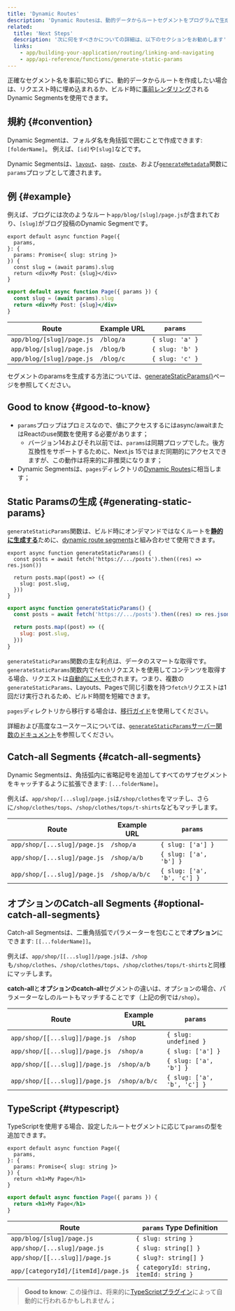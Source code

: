 ```yaml
---
title: 'Dynamic Routes'
description: 'Dynamic Routesは、動的データからルートセグメントをプログラムで生成するために使用できます。'
related:
  title: 'Next Steps'
  description: '次に何をすべきかについての詳細は、以下のセクションをお勧めします'
  links:
    - app/building-your-application/routing/linking-and-navigating
    - app/api-reference/functions/generate-static-params
---
```


正確なセグメント名を事前に知らずに、動的データからルートを作成したい場合は、リクエスト時に埋め込まれるか、ビルド時に[事前レンダリング](#generating-static-params)されるDynamic Segmentsを使用できます。

## 規約 {#convention}

Dynamic Segmentは、フォルダ名を角括弧で囲むことで作成できます: `[folderName]`。 例えば、`[id]`や`[slug]`などです。

Dynamic Segmentsは、[`layout`](/docs/app/api-reference/file-conventions/layout)、[`page`](/docs/app/api-reference/file-conventions/page)、[`route`](/docs/app/building-your-application/routing/route-handlers)、および[`generateMetadata`](/docs/app/api-reference/functions/generate-metadata#generatemetadata-function)関数に`params`プロップとして渡されます。

## 例 {#example}

例えば、ブログには次のようなルート`app/blog/[slug]/page.js`が含まれており、`[slug]`がブログ投稿のDynamic Segmentです。

<Tabs>
<TabItem value="tsx" label="TypeScript">

```tsx title="app/blog/[slug]/page.tsx" switcher
export default async function Page({
  params,
}: {
  params: Promise<{ slug: string }>
}) {
  const slug = (await params).slug
  return <div>My Post: {slug}</div>
}
```

</TabItem>
<TabItem value="jsx" label="JavaScript">

```jsx title="app/blog/[slug]/page.js" switcher
export default async function Page({ params }) {
  const slug = (await params).slug
  return <div>My Post: {slug}</div>
}
```

</TabItem>
</Tabs>

| Route                     | Example URL | `params`        |
| ------------------------- | ----------- | --------------- |
| `app/blog/[slug]/page.js` | `/blog/a`   | `{ slug: 'a' }` |
| `app/blog/[slug]/page.js` | `/blog/b`   | `{ slug: 'b' }` |
| `app/blog/[slug]/page.js` | `/blog/c`   | `{ slug: 'c' }` |

セグメントのparamsを生成する方法については、[generateStaticParams()](#generating-static-params)ページを参照してください。

## Good to know {#good-to-know}

- `params`プロップはプロミスなので、値にアクセスするにはasync/awaitまたはReactのuse関数を使用する必要があります；
  - バージョン14およびそれ以前では、`params`は同期プロップでした。後方互換性をサポートするために、Next.js 15ではまだ同期的にアクセスできますが、この動作は将来的に非推奨になります；
- Dynamic Segmentsは、`pages`ディレクトリの[Dynamic Routes](https://nextjs.org/docs/canary/pages/building-your-application/routing/dynamic-routes)に相当します；

## Static Paramsの生成 {#generating-static-params}

`generateStaticParams`関数は、ビルド時にオンデマンドではなくルートを[**静的に生成する**](/docs/app/building-your-application/rendering/server-components#static-rendering-default)ために、[dynamic route segments](/docs/app/building-your-application/routing/dynamic-routes)と組み合わせて使用できます。

<Tabs>
<TabItem value="tsx" label="TypeScript">

```tsx title="app/blog/[slug]/page.tsx" switcher
export async function generateStaticParams() {
  const posts = await fetch('https://.../posts').then((res) => res.json())

  return posts.map((post) => ({
    slug: post.slug,
  }))
}
```

</TabItem>
<TabItem value="jsx" label="JavaScript">

```jsx title="app/blog/[slug]/page.js" switcher
export async function generateStaticParams() {
  const posts = await fetch('https://.../posts').then((res) => res.json())

  return posts.map((post) => ({
    slug: post.slug,
  }))
}
```

</TabItem>
</Tabs>

`generateStaticParams`関数の主な利点は、データのスマートな取得です。`generateStaticParams`関数内で`fetch`リクエストを使用してコンテンツを取得する場合、リクエストは[自動的にメモ化](/docs/app/building-your-application/caching#request-memoization)されます。つまり、複数の`generateStaticParams`、Layouts、Pagesで同じ引数を持つ`fetch`リクエストは1回だけ実行されるため、ビルド時間を短縮できます。

`pages`ディレクトリから移行する場合は、[移行ガイド](/docs/app/building-your-application/upgrading/app-router-migration#dynamic-paths-getstaticpaths)を使用してください。

詳細および高度なユースケースについては、[`generateStaticParams`サーバー関数のドキュメント](/docs/app/api-reference/functions/generate-static-params)を参照してください。

## Catch-all Segments {#catch-all-segments}

Dynamic Segmentsは、角括弧内に省略記号を追加してすべてのサブセグメントをキャッチするように拡張できます: `[...folderName]`。

例えば、`app/shop/[...slug]/page.js`は`/shop/clothes`をマッチし、さらに`/shop/clothes/tops`、`/shop/clothes/tops/t-shirts`などもマッチします。

| Route                        | Example URL   | `params`                    |
| ---------------------------- | ------------- | --------------------------- |
| `app/shop/[...slug]/page.js` | `/shop/a`     | `{ slug: ['a'] }`           |
| `app/shop/[...slug]/page.js` | `/shop/a/b`   | `{ slug: ['a', 'b'] }`      |
| `app/shop/[...slug]/page.js` | `/shop/a/b/c` | `{ slug: ['a', 'b', 'c'] }` |

## オプションのCatch-all Segments {#optional-catch-all-segments}

Catch-all Segmentsは、二重角括弧でパラメーターを包むことで**オプション**にできます: `[[...folderName]]`。

例えば、`app/shop/[[...slug]]/page.js`は、`/shop`も`/shop/clothes`、`/shop/clothes/tops`、`/shop/clothes/tops/t-shirts`と同様にマッチします。

**catch-all**と**オプションのcatch-all**セグメントの違いは、オプションの場合、パラメーターなしのルートもマッチすることです（上記の例では`/shop`）。

| Route                          | Example URL   | `params`                    |
| ------------------------------ | ------------- | --------------------------- |
| `app/shop/[[...slug]]/page.js` | `/shop`       | `{ slug: undefined }`       |
| `app/shop/[[...slug]]/page.js` | `/shop/a`     | `{ slug: ['a'] }`           |
| `app/shop/[[...slug]]/page.js` | `/shop/a/b`   | `{ slug: ['a', 'b'] }`      |
| `app/shop/[[...slug]]/page.js` | `/shop/a/b/c` | `{ slug: ['a', 'b', 'c'] }` |

## TypeScript {#typescript}

TypeScriptを使用する場合、設定したルートセグメントに応じて`params`の型を追加できます。

<Tabs>
<TabItem value="tsx" label="TypeScript">

```tsx title="app/blog/[slug]/page.tsx" switcher
export default async function Page({
  params,
}: {
  params: Promise<{ slug: string }>
}) {
  return <h1>My Page</h1>
}
```

</TabItem>
<TabItem value="jsx" label="JavaScript">

```jsx title="app/blog/[slug]/page.js" switcher
export default async function Page({ params }) {
  return <h1>My Page</h1>
}
```

</TabItem>
</Tabs>

| Route                               | `params` Type Definition                 |
| ----------------------------------- | ---------------------------------------- |
| `app/blog/[slug]/page.js`           | `{ slug: string }`                       |
| `app/shop/[...slug]/page.js`        | `{ slug: string[] }`                     |
| `app/shop/[[...slug]]/page.js`      | `{ slug?: string[] }`                    |
| `app/[categoryId]/[itemId]/page.js` | `{ categoryId: string, itemId: string }` |

> **Good to know**: この操作は、将来的に[TypeScriptプラグイン](/docs/app/api-reference/config/typescript#ide-plugin)によって自動的に行われるかもしれません；
